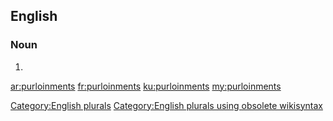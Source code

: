 ==English==

===Noun===
{{head|en}}

# {{plural of|purloinment}}

[[Category:English plurals]][[Category:English plurals using obsolete wikisyntax]]

[[ar:purloinments]]
[[fr:purloinments]]
[[ku:purloinments]]
[[my:purloinments]]